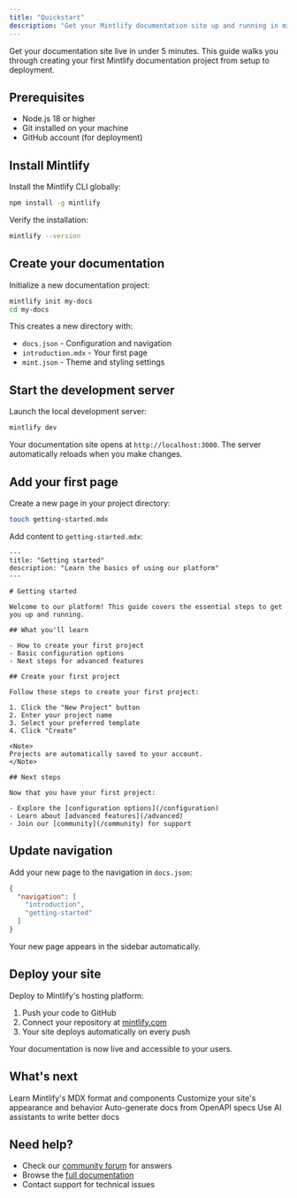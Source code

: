 ```yaml
---
title: "Quickstart"
description: "Get your Mintlify documentation site up and running in minutes"
---
```


Get your documentation site live in under 5 minutes. This guide walks you through creating your first Mintlify documentation project from setup to deployment.

## Prerequisites

- Node.js 18 or higher
- Git installed on your machine
- GitHub account (for deployment)

## Install Mintlify

Install the Mintlify CLI globally:

```bash
npm install -g mintlify
```

Verify the installation:

```bash
mintlify --version
```

## Create your documentation

Initialize a new documentation project:

```bash
mintlify init my-docs
cd my-docs
```

This creates a new directory with:
- `docs.json` - Configuration and navigation
- `introduction.mdx` - Your first page
- `mint.json` - Theme and styling settings

## Start the development server

Launch the local development server:

```bash
mintlify dev
```

Your documentation site opens at `http://localhost:3000`. The server automatically reloads when you make changes.

## Add your first page

Create a new page in your project directory:

```bash
touch getting-started.mdx
```

Add content to `getting-started.mdx`:

```mdx
---
title: "Getting started"
description: "Learn the basics of using our platform"
---

# Getting started

Welcome to our platform! This guide covers the essential steps to get you up and running.

## What you'll learn

- How to create your first project
- Basic configuration options
- Next steps for advanced features

## Create your first project

Follow these steps to create your first project:

1. Click the "New Project" button
2. Enter your project name
3. Select your preferred template
4. Click "Create"

<Note>
Projects are automatically saved to your account.
</Note>

## Next steps

Now that you have your first project:

- Explore the [configuration options](/configuration)
- Learn about [advanced features](/advanced)
- Join our [community](/community) for support
```

## Update navigation

Add your new page to the navigation in `docs.json`:

```json
{
  "navigation": [
    "introduction",
    "getting-started"
  ]
}
```

Your new page appears in the sidebar automatically.

## Deploy your site

Deploy to Mintlify's hosting platform:

1. Push your code to GitHub
2. Connect your repository at [mintlify.com](https://mintlify.com)
3. Your site deploys automatically on every push

Your documentation is now live and accessible to your users.

## What's next

<CardGroup cols={2}>
  <Card title="Writing content" icon="pen" href="/essentials/markdown">
    Learn Mintlify's MDX format and components
  </Card>
  <Card title="Configuration" icon="gear" href="/configuration">
    Customize your site's appearance and behavior
  </Card>
  <Card title="API documentation" icon="code" href="/api-reference/introduction">
    Auto-generate docs from OpenAPI specs
  </Card>
  <Card title="AI tools" icon="robot" href="/ai-tools/claude-code">
    Use AI assistants to write better docs
  </Card>
</CardGroup>

## Need help?

- Check our [community forum](https://mintlify.com/community) for answers
- Browse the [full documentation](https://mintlify.com/docs)
- Contact support for technical issues